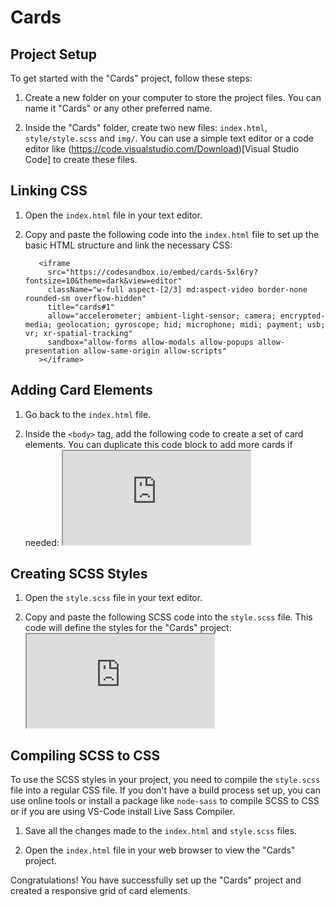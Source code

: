 # Cards

## Project Setup

To get started with the "Cards" project, follow these steps:

1. Create a new folder on your computer to store the project files. You can name it "Cards" or any other preferred name.

2. Inside the "Cards" folder, create two new files: `index.html`, `style/style.scss` and `img/`. You can use a simple text editor or a code editor like (https://code.visualstudio.com/Download)[Visual Studio Code] to create these files.

## Linking CSS

1. Open the `index.html` file in your text editor.

2. Copy and paste the following code into the `index.html` file to set up the basic HTML structure and link the necessary CSS:

          <iframe
            src="https://codesandbox.io/embed/cards-5xl6ry?fontsize=10&theme=dark&view=editor"
            className="w-full aspect-[2/3] md:aspect-video border-none rounded-sm overflow-hidden"
            title="cards#1"
            allow="accelerometer; ambient-light-sensor; camera; encrypted-media; geolocation; gyroscope; hid; microphone; midi; payment; usb; vr; xr-spatial-tracking"
            sandbox="allow-forms allow-modals allow-popups allow-presentation allow-same-origin allow-scripts"
          ></iframe>

## Adding Card Elements

1. Go back to the `index.html` file.

2. Inside the `<body>` tag, add the following code to create a set of card elements. You can duplicate this code block to add more cards if needed:
          <iframe
            src="https://codesandbox.io/embed/cards-03-czcyzg?fontsize=10&theme=dark"
            title="cards #03"
            className="w-full aspect-[2/3] md:aspect-video border-none rounded-sm overflow-hidden"
            allow="accelerometer; ambient-light-sensor; camera; encrypted-media; geolocation; gyroscope; hid; microphone; midi; payment; usb; vr; xr-spatial-tracking"
            sandbox="allow-forms allow-modals allow-popups allow-presentation allow-same-origin allow-scripts"
          ></iframe>

## Creating SCSS Styles

1. Open the `style.scss` file in your text editor.

2. Copy and paste the following SCSS code into the `style.scss` file. This code will define the styles for the "Cards" project:
          <iframe
            src="https://codesandbox.io/embed/cards-03-czcyzg?fontsize=10&theme=dark&view=preview"
            title="cards #03"
            className="w-full aspect-[2/3] md:aspect-video border-none rounded-sm overflow-hidden"
            allow="accelerometer; ambient-light-sensor; camera; encrypted-media; geolocation; gyroscope; hid; microphone; midi; payment; usb; vr; xr-spatial-tracking"
            sandbox="allow-forms allow-modals allow-popups allow-presentation allow-same-origin allow-scripts"
          ></iframe>



## Compiling SCSS to CSS

To use the SCSS styles in your project, you need to compile the `style.scss` file into a regular CSS file. If you don't have a build process set up, you can use online tools or install a package like `node-sass` to compile SCSS to CSS or if you are using VS-Code install Live Sass Compiler.

1. Save all the changes made to the `index.html` and `style.scss` files.

2. Open the `index.html` file in your web browser to view the "Cards" project.

Congratulations! You have successfully set up the "Cards" project and created a responsive grid of card elements.
